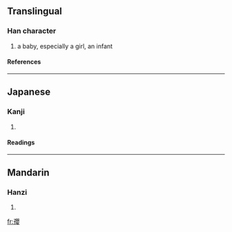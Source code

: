 ==Translingual==
===Han character===
{{Han char|rn=39|rad=子|as=17|sn=20|four=|canj=弓木月金女 (NDBCV)}}
# a baby, especially a girl, an infant
====References====
{{Han ref|kx=0281.070|dkj=07048|dj=0551.070|hdz=21020.100|uh=5B7E|ud=23422}}
----
==Japanese==
===Kanji===
{{ja-kanji|grade=|rs=子17}}
# {{defn|Japanese}} 
====Readings====
{{ja-readings|on=[[えい]] (ei)|kun=[[みどりご]] (midorigo)}}
----
==Mandarin==
===Hanzi===
{{cmn-hanzi|pin=[[yīng]] (ying1)|wg=ying<sup>1</sup>}}
# {{defn|Mandarin}}

[[fr:孾]]